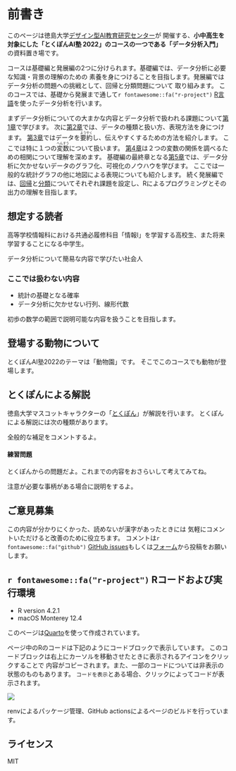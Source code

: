 # 前書き {.unnumbered}

このページは徳島大学[デザイン型AI教育研究センター](http://tokushima-u.ac.jp/ai/)が
開催する、**小中高生を対象にした「とくぽんAI塾 2022」のコースの一つである「データ分析入門」**
の資料置き場です。

コースは基礎編と発展編の2つに分けられます。基礎編では、データ分析に必要な知識・背景の理解のための
素養を身につけることを目指します。発展編ではデータ分析の問題への挑戦として、回帰と分類問題について
取り組みます。
このコースでは、基礎から発展まで通して`r fontawesome::fa("r-project")` [R言語](http://cran.r-project.org)を使ったデータ分析を行います。

まずデータ分析についての大まかな内容とデータ分析で扱われる課題について[第1章](intro.qmd)で学びます。
次に[第2章](data.qmd)では、データの種類と扱い方、表現方法を身につけます。
[第3章](summary_statistics.qmd)ではデータを<ruby>要約<rt>ようやく</rt></ruby>し、伝えやすくするための方法を紹介します。
ここでは特に１つの<ruby>変数<rt>へんすう</rt></ruby>について扱います。
[第4章](correlation.qmd)は２つの変数の関係を調べるための相関について理解を深めます。
基礎編の最終章となる[第5章](visualization.qmd)では、データ分析に欠かせないデータのグラフ化、可視化のノウハウを学びます。
ここでは一般的な統計グラフの他に地図による表現についても紹介します。
続く発展編では、[回帰](regression.qmd)と[分類](classification.qmd)についてそれぞれ課題を設定し、Rによるプログラミングとその出力の理解を目指します。

## 想定する読者

高等学校情報科における共通必履修科目「情報Ⅰ」を学習する高校生、また将来学習することになる中学生。

データ分析について簡易な内容で学びたい社会人

### ここでは扱わない内容

- 統計の基礎となる確率
- データ分析に欠かせない行列、線形代数

初歩の数学の範囲で説明可能な内容を扱うことを目指します。

## 登場する動物について

とくぽんAI塾2022のテーマは「動物園」です。
そこでこのコースでも動物が登場します。

## とくぽんによる解説

徳島大学マスコットキャラクターの「[とくぽん](https://www.tokushima-u.ac.jp/about/profile/univ_mascot/index.html)」が解説を行います。
とくぽんによる解説には次の種類があります。

::: {.callout-note .tokupon}

全般的な補足をコメントするよ。

:::

::: {.callout-tip .tokupon_none}
#### 練習問題

とくぽんからの問題だよ。これまでの内容をおさらいして考えてみてね。

:::

::: {.callout-warning .tokupon_none}

注意が必要な事柄がある場合に説明をするよ。

:::

## ご意見募集

この内容が分かりにくかった、読めないが漢字があったときには
気軽にコメントいただけると改善のために役立ちます。
コメントは`r fontawesome::fa("github")` [GitHub issues](https://github.com/uribo/tokupon_ds/issues/new)もしくは[フォーム](https://docs.google.com/forms/d/e/1FAIpQLScsdOwAHDCj2eFg-PCLayWSQKViWO-BnzRWHCxsZPn_lVf6_A/viewform?usp=sf_link)から投稿をお願いします。

## `r fontawesome::fa("r-project")` Rコードおよび実行環境

- R version 4.2.1
- macOS Monterey 12.4

このページは[Quarto](http://quarto.org)を使って作成されています。

ページ中のRのコードは下記のようにコードブロックで表示しています。
このコードブロックは右上にカーソルを移動させたときに表示されるアイコンをクリックすることで
内容がコピーされます。また、一部のコードについては非表示の状態のものもあります。
`コードを表示`とある場合、クリックによってコードが表示されます。

![](images/code_block.gif)

renvによるパッケージ管理、GitHub actionsによるページのビルドを行っています。

## ライセンス

MIT
